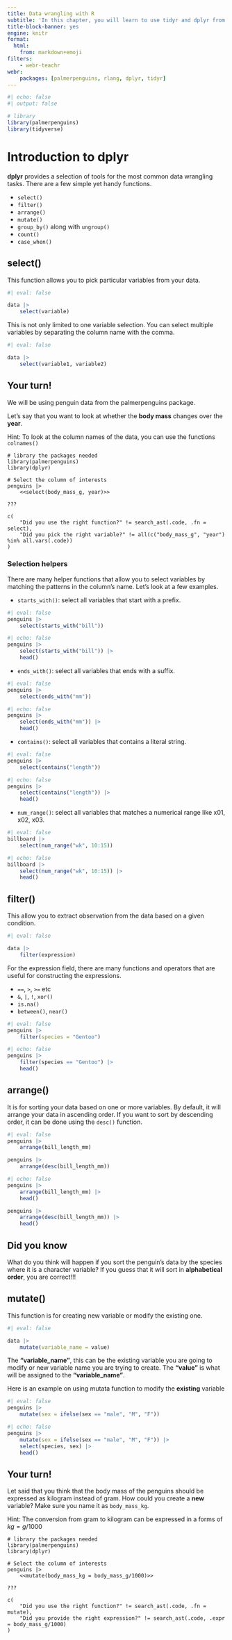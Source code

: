 ```yaml
---
title: Data wrangling with R
subtitle: 'In this chapter, you will learn to use tidyr and dplyr from the tidyverse in R for tidying your data set and data maniplulation.'
title-block-banner: yes
engine: knitr
format:
  html:
    from: markdown+emoji
filters:
    - webr-teachr
webr:
    packages: [palmerpenguins, rlang, dplyr, tidyr]
---
```


```r
#| echo: false
#| output: false

# library
library(palmerpenguins)
library(tidyverse)
```

# Introduction to dplyr

**dplyr** provides a selection of tools for the most common data wrangling tasks. There are a few simple yet handy functions.

* `select()`
* `filter()`
* `arrange()`
* `mutate()`
* `group_by()` along with `ungroup()`
* `count()`
* `case_when()`


## select()

This function allows you to pick particular variables from your data.

```r
#| eval: false

data |>
    select(variable)
```

This is not only limited to one variable selection. You can select multiple variables by separating the column name with the comma.

```r
#| eval: false

data |>
    select(variable1, variable2)
```

::: {.callout-caution}
## Your turn!
We will be using penguin data from the palmerpenguins package.

Let's say that you want to look at whether the **body mass** changes over the **year**.

Hint: To look at the column names of the data, you can use the functions `colnames()`
:::

```webr-teachr
# library the packages needed
library(palmerpenguins)
library(dplyr)

# Select the column of interests
penguins |>
    <<select(body_mass_g, year)>>

???

c(
    "Did you use the right function?" != search_ast(.code, .fn = select),
    "Did you pick the right variable?" != all(c("body_mass_g", "year") %in% all.vars(.code))
)
```

### Selection helpers

There are many helper functions that allow you to select variables by matching the patterns in the column's name. Let's look at a few examples.

* `starts_with()`: select all variables that start with a prefix.

```r
#| eval: false
penguins |>
    select(starts_with("bill"))
```

```r
#| echo: false
penguins |>
    select(starts_with("bill")) |>
    head()
```

* `ends_with()`: select all variables that ends with a suffix.

```r
#| eval: false
penguins |>
    select(ends_with("mm"))
```

```r
#| echo: false
penguins |>
    select(ends_with("mm")) |>
    head()
```

* `contains()`: select all variables that contains a literal string.

```r
#| eval: false
penguins |>
    select(contains("length"))
```

```r
#| echo: false
penguins |>
    select(contains("length")) |>
    head()
```

* `num_range()`: select all variables that matches a numerical range like x01, x02, x03.

```r
#| eval: false
billboard |>
    select(num_range("wk", 10:15))
```

```r
#| echo: false
billboard |> 
    select(num_range("wk", 10:15)) |>
    head()
```


## filter()

This allow you to extract observation from the data based on a given condition.

```r
#| eval: false

data |>
    filter(expression)
```

For the expression field, there are many functions and operators that are useful for constructing the expressions.

* `==`, `>`, `>=` etc
* `&`, `|`, `!`, `xor()`
* `is.na()`
* `between()`, `near()`

```r
#| eval: false
penguins |>
    filter(species = "Gentoo")
```

```r
#| echo: false
penguins |>
    filter(species == "Gentoo") |>
    head()
```


## arrange()

It is for sorting your data based on one or more variables. By default, it will arrange your data in ascending order. If you want to sort by descending order, it can be done using the `desc()` function.

```r
#| eval: false
penguins |>
    arrange(bill_length_mm)

penguins |>
    arrange(desc(bill_length_mm))
```

```r
#| echo: false
penguins |>
    arrange(bill_length_mm) |>
    head()

penguins |>
    arrange(desc(bill_length_mm)) |>
    head()
```

::: {.callout-tip}
## Did you know

What do you think will happen if you sort the penguin's data by the species where it is a character variable? If you guess that it will sort in **alphabetical order**, you are correct!!!
:::


## mutate()

This function is for creating new variable or modify the existing one.

```r
#| eval: false

data |>
    mutate(variable_name = value)
```

The **"variable_name"**, this can be the existing variable you are going to modify or  new variable name you are trying to create. The **"value"** is what will be assigned to the **"variable_name"**.

Here is an example on using mutata function to modify the **existing** variable

```r
#| eval: false
penguins |>
    mutate(sex = ifelse(sex == "male", "M", "F"))
```

```r
#| echo: false
penguins |>
    mutate(sex = ifelse(sex == "male", "M", "F")) |>
    select(species, sex) |>
    head()
```

::: {.callout-caution}
## Your turn!
Let said that you think that the body mass of the penguins should be expressed as kilogram instead of gram. How could you create a **new** variable? Make sure you name it as `body_mass_kg`.

Hint: The conversion from gram to kilogram can be expressed in a forms of $kg = g/1000$
:::

```webr-teachr
# library the packages needed
library(palmerpenguins)
library(dplyr)

# Select the column of interests
penguins |>
    <<mutate(body_mass_kg = body_mass_g/1000)>>

???

c(
    "Did you use the right function?" != search_ast(.code, .fn = mutate),
    "Did you provide the right expression?" != search_ast(.code, .expr = body_mass_g/1000)
)
```

